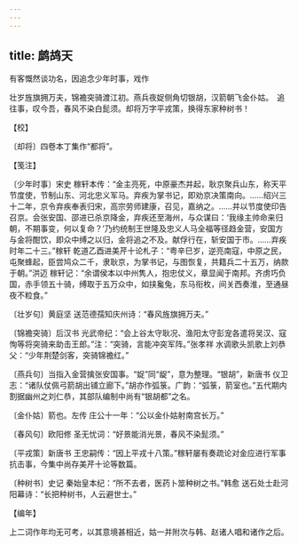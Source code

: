 ```yaml
---
---
---
```

title: 鹧鸪天
---



有客慨然谈功名，因追念少年时事，戏作





壮岁旌旗拥万夫，锦襜突骑渡江初。燕兵夜娖侧角切银胡，汉箭朝飞金仆姑。　追往事，叹今吾，春风不染白髭须。却将万字平戎策，换得东家种树书！





【校】


〔却将〕四卷本丁集作“都将”。





【笺注】


〔少年时事〕宋史 稼轩本传：“金主亮死，中原豪杰并起，耿京聚兵山东，称天平节度使，节制山东、河北忠义军马。弃疾为掌书记，即劝京决策南向。……绍兴三十二年，京令弃疾奉表归宋，高宗劳师建康，召见，嘉纳之。……并以节度使印告召京。会张安国、邵进已杀京降金，弃疾还至海州，与众谋曰：‘我缘主帅命来归朝，不期事变，何以复命？’乃约统制王世隆及忠义人马全福等径趋金营，安国方与金将酣饮，即众中缚之以归，金将追之不及。献俘行在，斩安国于市。……弃疾时年二十三。”稼轩 乾道乙酉进美芹十论札子：“粤辛巳岁，逆亮南寇，中原之民，屯聚蜂起，臣尝鸠众二千，隶耿京，为掌书记，与图恢复，共籍兵二十五万，纳款于朝。”洪迈 稼轩记：“余谓侯本以中州隽人，抱忠仗义，章显闻于南邦。齐虏巧负国，赤手领五十骑，缚取于五万众中，如挟毚兔，东马衔枚，间关西奏淮，至通昼夜不粒食。”

〔壮岁句〕黄庭坚 送范德孺知庆州诗：“春风旌旗拥万夫。”

〔锦襜突骑〕后汉书 光武帝纪：“会上谷太守耿况、渔阳太守彭宠各遣将吴汉、寇恂等将突骑来助击王郎。”注：“突骑，言能冲突军阵。”张孝祥 水调歌头凯歌上刘恭父：“少年荆楚剑客，突骑锦襜红。”

〔燕兵句〕当指入金营擒张安国事。“娖”同“龊”，意为整理。“银胡”，新唐书 仪卫志：“诸队仗佩弓箭胡出铺立廊下。”胡亦作弧箓。广韵：“弧箓，箭室也。”五代期内割据幽州之刘仁恭，其部队编制中尚有“银胡都”之名。

〔金仆姑〕箭也。左传 庄公十一年：“公以金仆姑射南宫长万。”

〔春风句〕欧阳修 圣无忧词：“好景能消光景，春风不染髭须。”

〔平戎策〕新唐书 王忠嗣传：“因上平戎十八策。”稼轩屡有奏疏论对金应进行军事抗击事，今集中尚存美芹十论等数篇。

〔种树书〕史记 秦始皇本纪：“所不去者，医药卜筮种树之书。”韩愈 送石处士赴河阳幕诗：“长把种树书，人云避世士。”





【编年】


上二词作年均无可考，以其意境甚相近，姑一并附次与韩、赵诸人唱和诸作之后。